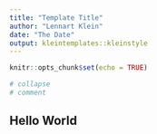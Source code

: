 ```yaml
---
title: "Template Title"
author: "Lennart Klein"
date: "The Date"
output: kleintemplates::kleinstyle
---
```


```r
knitr::opts_chunk$set(echo = TRUE)

# collapse
# comment
```

## Hello World
